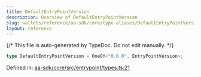 ```yaml
---
title: DefaultEntryPointVersion
description: Overview of DefaultEntryPointVersion
slug: wallets/reference/aa-sdk/core/type-aliases/DefaultEntryPointVersion
layout: reference
---
```


{/* This file is auto-generated by TypeDoc. Do not edit manually. */}

```ts
type DefaultEntryPointVersion = OneOf<"0.6.0", EntryPointVersion>;
```

Defined in: [aa-sdk/core/src/entrypoint/types.ts:21](https://github.com/alchemyplatform/aa-sdk/blob/17aad1f572375d42a06c7e3238078a88a435d459/aa-sdk/core/src/entrypoint/types.ts#L21)
